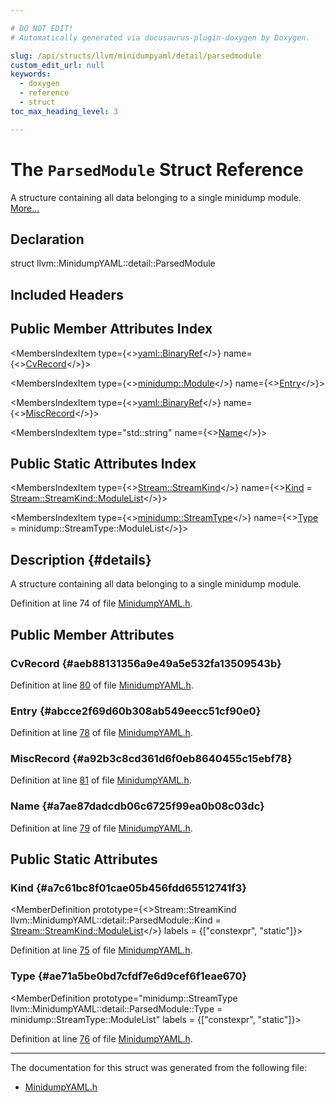 ```yaml
---

# DO NOT EDIT!
# Automatically generated via docusaurus-plugin-doxygen by Doxygen.

slug: /api/structs/llvm/minidumpyaml/detail/parsedmodule
custom_edit_url: null
keywords:
  - doxygen
  - reference
  - struct
toc_max_heading_level: 3

---
```





# The `ParsedModule` Struct Reference

<DoxygenPage pluginConfig={pluginConfig}>

A structure containing all data belonging to a single minidump module. <a href="#details">More...</a>

## Declaration

<CodeBlock>struct llvm::MinidumpYAML::detail::ParsedModule</CodeBlock>

## Included Headers

<IncludesList>
<IncludesListItem
  filePath="llvm/ObjectYAML/MinidumpYAML.h"
  permalink="/docs/api/files/include/include/llvm/include/llvm/objectyaml/minidumpyaml-h"
  isLocal="true" />
</IncludesList>

## Public Member Attributes Index

<MembersIndex>

<MembersIndexItem
  type={<><a href="/docs/api/classes/llvm/yaml/binaryref">yaml::BinaryRef</a></>}
  name={<><a href="#aeb88131356a9e49a5e532fa13509543b">CvRecord</a></>}>
</MembersIndexItem>

<MembersIndexItem
  type={<><a href="/docs/api/structs/llvm/minidump/module">minidump::Module</a></>}
  name={<><a href="#abcce2f69d60b308ab549eecc51cf90e0">Entry</a></>}>
</MembersIndexItem>

<MembersIndexItem
  type={<><a href="/docs/api/classes/llvm/yaml/binaryref">yaml::BinaryRef</a></>}
  name={<><a href="#a92b3c8cd361d6f0eb8640455c15ebf78">MiscRecord</a></>}>
</MembersIndexItem>

<MembersIndexItem
  type="std::string"
  name={<><a href="#a7ae87dadcdb06c6725f99ea0b08c03dc">Name</a></>}>
</MembersIndexItem>

</MembersIndex>

## Public Static Attributes Index

<MembersIndex>

<MembersIndexItem
  type={<><a href="/docs/api/structs/llvm/minidumpyaml/stream/#aef5260f83c38649509c6a7aac31c9abc">Stream::StreamKind</a></>}
  name={<><a href="#a7c61bc8f01cae05b456fdd65512741f3">Kind</a> = <a href="/docs/api/structs/llvm/minidumpyaml/stream/#aef5260f83c38649509c6a7aac31c9abca111f5174e3dcd05c98ca3a8c6b73a03b">Stream::StreamKind::ModuleList</a></>}>
</MembersIndexItem>

<MembersIndexItem
  type={<><a href="/docs/api/namespaces/llvm/minidump/#aa8cbdda4c517e8f73a3f150077295280">minidump::StreamType</a></>}
  name={<><a href="#ae71a5be0bd7cfdf7e6d9cef6f1eae670">Type</a> = minidump::StreamType::ModuleList</>}>
</MembersIndexItem>

</MembersIndex>

## Description {#details}

A structure containing all data belonging to a single minidump module.

Definition at line 74 of file <a href="/docs/api/files/include/include/llvm/include/llvm/objectyaml/minidumpyaml-h">MinidumpYAML.h</a>.

<SectionDefinition>

## Public Member Attributes

### CvRecord {#aeb88131356a9e49a5e532fa13509543b}

<MemberDefinition
  prototype="yaml::BinaryRef llvm::MinidumpYAML::detail::ParsedModule::CvRecord">

Definition at line <a href="/docs/api/files/include/include/llvm/include/llvm/objectyaml/minidumpyaml-h/#l00080">80</a> of file <a href="/docs/api/files/include/include/llvm/include/llvm/objectyaml/minidumpyaml-h">MinidumpYAML.h</a>.
</MemberDefinition>

### Entry {#abcce2f69d60b308ab549eecc51cf90e0}

<MemberDefinition
  prototype="minidump::Module llvm::MinidumpYAML::detail::ParsedModule::Entry">

Definition at line <a href="/docs/api/files/include/include/llvm/include/llvm/objectyaml/minidumpyaml-h/#l00078">78</a> of file <a href="/docs/api/files/include/include/llvm/include/llvm/objectyaml/minidumpyaml-h">MinidumpYAML.h</a>.
</MemberDefinition>

### MiscRecord {#a92b3c8cd361d6f0eb8640455c15ebf78}

<MemberDefinition
  prototype="yaml::BinaryRef llvm::MinidumpYAML::detail::ParsedModule::MiscRecord">

Definition at line <a href="/docs/api/files/include/include/llvm/include/llvm/objectyaml/minidumpyaml-h/#l00081">81</a> of file <a href="/docs/api/files/include/include/llvm/include/llvm/objectyaml/minidumpyaml-h">MinidumpYAML.h</a>.
</MemberDefinition>

### Name {#a7ae87dadcdb06c6725f99ea0b08c03dc}

<MemberDefinition
  prototype="std::string llvm::MinidumpYAML::detail::ParsedModule::Name">

Definition at line <a href="/docs/api/files/include/include/llvm/include/llvm/objectyaml/minidumpyaml-h/#l00079">79</a> of file <a href="/docs/api/files/include/include/llvm/include/llvm/objectyaml/minidumpyaml-h">MinidumpYAML.h</a>.
</MemberDefinition>

</SectionDefinition>

<SectionDefinition>

## Public Static Attributes

### Kind {#a7c61bc8f01cae05b456fdd65512741f3}

<MemberDefinition
  prototype={<>Stream::StreamKind llvm::MinidumpYAML::detail::ParsedModule::Kind = <a href="/docs/api/structs/llvm/minidumpyaml/stream/#aef5260f83c38649509c6a7aac31c9abca111f5174e3dcd05c98ca3a8c6b73a03b">Stream::StreamKind::ModuleList</a></>}
  labels = {["constexpr", "static"]}>

Definition at line <a href="/docs/api/files/include/include/llvm/include/llvm/objectyaml/minidumpyaml-h/#l00075">75</a> of file <a href="/docs/api/files/include/include/llvm/include/llvm/objectyaml/minidumpyaml-h">MinidumpYAML.h</a>.
</MemberDefinition>

### Type {#ae71a5be0bd7cfdf7e6d9cef6f1eae670}

<MemberDefinition
  prototype="minidump::StreamType llvm::MinidumpYAML::detail::ParsedModule::Type = minidump::StreamType::ModuleList"
  labels = {["constexpr", "static"]}>

Definition at line <a href="/docs/api/files/include/include/llvm/include/llvm/objectyaml/minidumpyaml-h/#l00076">76</a> of file <a href="/docs/api/files/include/include/llvm/include/llvm/objectyaml/minidumpyaml-h">MinidumpYAML.h</a>.
</MemberDefinition>

</SectionDefinition>

<hr/>

The documentation for this struct was generated from the following file:

<ul>
<li><a href="/docs/api/files/include/include/llvm/include/llvm/objectyaml/minidumpyaml-h">MinidumpYAML.h</a></li>
</ul>

</DoxygenPage>
